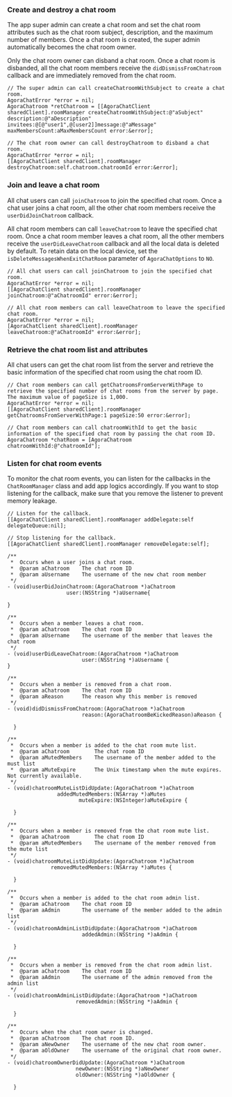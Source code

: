 <PlatformWrapper platform="ios">

### Create and destroy a chat room

<Link to = "{{Global.AGORA_CHAT_POSTMAN_APIS}}/9265552/2s7ZTAtiWP#f1b292de-e865-487d-8c84-f85532d244c3">The app super admin</Link> can create a chat room and set the chat room attributes such as the chat room subject, description, and the maximum number of members. Once a chat room is created, the super admin automatically becomes the chat room owner.

Only the chat room owner can disband a chat room. Once a chat room is disbanded, all the chat room members receive the `didDismissFromChatroom` callback and are immediately removed from the chat room.

```objc
// The super admin can call createChatroomWithSubject to create a chat room.
AgoraChatError *error = nil;
AgoraChatroom *retChatroom = [[AgoraChatClient sharedClient].roomManager createChatroomWithSubject:@"aSubject" description:@"aDescription" invitees:@[@"user1",@[user2]]message:@"aMessage" maxMembersCount:aMaxMembersCount error:&error];

// The chat room owner can call destroyChatroom to disband a chat room.
AgoraChatError *error = nil;
[[AgoraChatClient sharedClient].roomManager destroyChatroom:self.chatroom.chatroomId error:&error];
```


### Join and leave a chat room

All chat users can call `joinChatroom` to join the specified chat room. Once a chat user joins a chat room, all the other chat room members receive the `userDidJoinChatroom` callback.

All chat room members can call `leaveChatroom` to leave the specified chat room. Once a chat room member leaves a chat room, all the other members receive the `userDidLeaveChatroom` callback and all the local data is deleted by default. To retain data on the local device, set the `isDeleteMessagesWhenExitChatRoom` parameter of `AgoraChatOptions` to `NO`.

```objc
// All chat users can call joinChatroom to join the specified chat room.
AgoraChatError *error = nil;
[[AgoraChatClient sharedClient].roomManager joinChatroom:@"aChatroomId" error:&error]; 

// All chat room members can call leaveChatroom to leave the specified chat room.
AgoraChatError *error = nil;
[AgoraChatClient sharedClient].roomManager leaveChatroom:@"aChatroomId" error:&error];
```


### Retrieve the chat room list and attributes

All chat users can get the chat room list from the server and retrieve the basic information of the specified chat room using the chat room ID.

```objc
// Chat room members can call getChatroomsFromServerWithPage to retrieve the specified number of chat rooms from the server by page. The maximum value of pageSize is 1,000.
AgoraChatError *error = nil;
[[AgoraChatClient sharedClient].roomManager getChatroomsFromServerWithPage:1 pageSize:50 error:&error];
														
// Chat room members can call chatroomWithId to get the basic information of the specified chat room by passing the chat room ID.
AgoraChatroom *chatRoom = [AgoraChatroom chatroomWithId:@"chatroomId"];
```


### Listen for chat room events

To monitor the chat room events, you can listen for the callbacks in the `ChatRoomManager` class and add app logics accordingly. If you want to stop listening for the callback, make sure that you remove the listener to prevent memory leakage.

```objc
// Listen for the callback.
[[AgoraChatClient sharedClient].roomManager addDelegate:self delegateQueue:nil];

// Stop listening for the callback.
[[AgoraChatClient sharedClient].roomManager removeDelegate:self];
```

```objc
/**
 *  Occurs when a user joins a chat room.
 *  @param aChatroom    The chat room ID
 *  @param aUsername    The username of the new chat room member
 */
- (void)userDidJoinChatroom:(AgoraChatroom *)aChatroom
                   user:(NSString *)aUsername{

}

/**
 *  Occurs when a member leaves a chat room.
 *  @param aChatroom    The chat room ID
 *  @param aUsername    The username of the member that leaves the chat room
 */
- (void)userDidLeaveChatroom:(AgoraChatroom *)aChatroom
                        user:(NSString *)aUsername {
}

/**
 *  Occurs when a member is removed from a chat room.
 *  @param aChatroom    The chat room ID
 *  @param aReason      The reason why this member is removed
 */
- (void)didDismissFromChatroom:(AgoraChatroom *)aChatroom
                        reason:(AgoraChatroomBeKickedReason)aReason {
                        
  }

/**
 *  Occurs when a member is added to the chat room mute list.
 *  @param aChatroom        The chat room ID
 *  @param aMutedMembers    The username of the member added to the must list
 *  @param aMuteExpire      The Unix timestamp when the mute expires. Not currently available.
 */
- (void)chatroomMuteListDidUpdate:(AgoraChatroom *)aChatroom
                addedMutedMembers:(NSArray *)aMutes
                       muteExpire:(NSInteger)aMuteExpire {
                        
  }

/**
 *  Occurs when a member is removed from the chat room mute list.
 *  @param aChatroom        The chat room ID
 *  @param aMutedMembers    The username of the member removed from the mute list
 */
- (void)chatroomMuteListDidUpdate:(AgoraChatroom *)aChatroom
              removedMutedMembers:(NSArray *)aMutes {
                        
  }
  
/**
 *  Occurs when a member is added to the chat room admin list.
 *  @param aChatroom    The chat room ID
 *  @param aAdmin       The username of the member added to the admin list
 */
- (void)chatroomAdminListDidUpdate:(AgoraChatroom *)aChatroom
                        addedAdmin:(NSString *)aAdmin {
                        
  }

/**
 *  Occurs when a member is removed from the chat room admin list.
 *  @param aChatroom    The chat room ID
 *  @param aAdmin       The username of the admin removed from the admin list
 */
- (void)chatroomAdminListDidUpdate:(AgoraChatroom *)aChatroom
                      removedAdmin:(NSString *)aAdmin {
                        
  }

/**
 *  Occurs when the chat room owner is changed.
 *  @param aChatroom    The chat room ID.
 *  @param aNewOwner    The username of the new chat room owner.
 *  @param aOldOwner    The username of the original chat room owner.
 */
- (void)chatroomOwnerDidUpdate:(AgoraChatroom *)aChatroom
                      newOwner:(NSString *)aNewOwner
                      oldOwner:(NSString *)aOldOwner {
                        
  }
```

</PlatformWrapper>